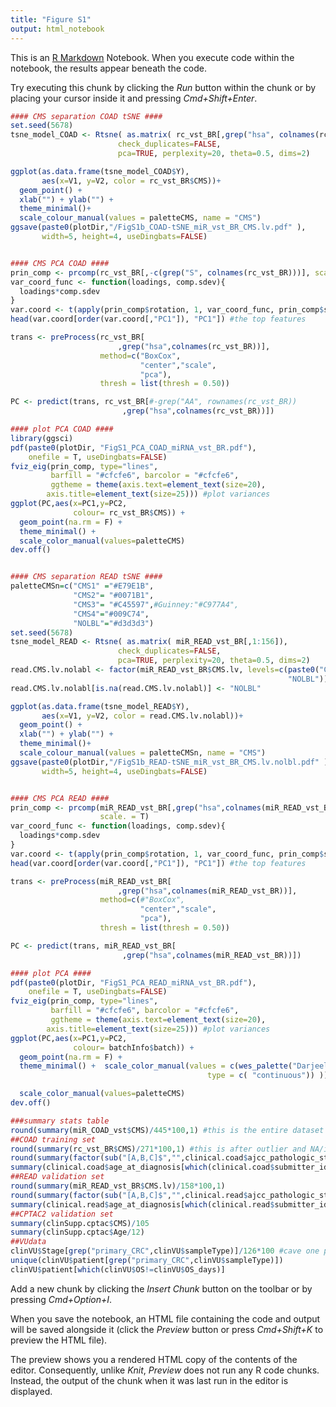 ```yaml
---
title: "Figure S1"
output: html_notebook
---
```


This is an [R Markdown](http://rmarkdown.rstudio.com) Notebook. When you execute code within the notebook, the results appear beneath the code. 

Try executing this chunk by clicking the *Run* button within the chunk or by placing your cursor inside it and pressing *Cmd+Shift+Enter*. 

```r
#### CMS separation COAD tSNE ####
set.seed(5678)
tsne_model_COAD <- Rtsne( as.matrix( rc_vst_BR[,grep("hsa", colnames(rc_vst_BR))]), 
                        check_duplicates=FALSE, 
                        pca=TRUE, perplexity=20, theta=0.5, dims=2)

ggplot(as.data.frame(tsne_model_COAD$Y), 
       aes(x=V1, y=V2, color = rc_vst_BR$CMS))+
  geom_point() +
  xlab("") + ylab("") +
  theme_minimal()+
  scale_colour_manual(values = paletteCMS, name = "CMS")
ggsave(paste0(plotDir,"/FigS1b_COAD-tSNE_miR_vst_BR_CMS.lv.pdf" ),
       width=5, height=4, useDingbats=FALSE)


#### CMS PCA COAD ####
prin_comp <- prcomp(rc_vst_BR[,-c(grep("S", colnames(rc_vst_BR)))], scale. = T)
var_coord_func <- function(loadings, comp.sdev){
  loadings*comp.sdev
}
var.coord <- t(apply(prin_comp$rotation, 1, var_coord_func, prin_comp$sdev)) 
head(var.coord[order(var.coord[,"PC1"]), "PC1"]) #the top features

trans <- preProcess(rc_vst_BR[
                        ,grep("hsa",colnames(rc_vst_BR))], 
                    method=c("BoxCox",
                             "center","scale", 
                             "pca"),
                    thresh = list(thresh = 0.50))

PC <- predict(trans, rc_vst_BR[#-grep("AA", rownames(rc_vst_BR))
                         ,grep("hsa",colnames(rc_vst_BR))])

#### plot PCA COAD ####
library(ggsci)
pdf(paste0(plotDir, "FigS1_PCA_COAD_miRNA_vst_BR.pdf"),
    onefile = T, useDingbats=FALSE)
fviz_eig(prin_comp, type="lines", 
         barfill = "#cfcfe6", barcolor = "#cfcfe6",
         ggtheme = theme(axis.text=element_text(size=20),
        axis.title=element_text(size=25))) #plot variances
ggplot(PC,aes(x=PC1,y=PC2, 
              colour= rc_vst_BR$CMS)) +
  geom_point(na.rm = F) +
  theme_minimal() +
  scale_color_manual(values=paletteCMS)
dev.off()


#### CMS separation READ tSNE ####
paletteCMSn=c("CMS1" ="#E79E1B", 
              "CMS2"= "#0071B1", 
              "CMS3"= "#C45597",#Guinney:"#C977A4", 
              "CMS4"="#009C74",
              "NOLBL"="#d3d3d3")
set.seed(5678)
tsne_model_READ <- Rtsne( as.matrix( miR_READ_vst_BR[,1:156]), 
                        check_duplicates=FALSE, 
                        pca=TRUE, perplexity=20, theta=0.5, dims=2)
read.CMS.lv.nolabl <- factor(miR_READ_vst_BR$CMS.lv, levels=c(paste0("CMS", 1:4),
                                                              "NOLBL"))
read.CMS.lv.nolabl[is.na(read.CMS.lv.nolabl)] <- "NOLBL"

ggplot(as.data.frame(tsne_model_READ$Y), 
       aes(x=V1, y=V2, color = read.CMS.lv.nolabl))+
  geom_point() +
  xlab("") + ylab("") +
  theme_minimal()+
  scale_colour_manual(values = paletteCMSn, name = "CMS")
ggsave(paste0(plotDir,"/FigS1b_READ-tSNE_miR_vst_BR_CMS.lv.nolbl.pdf" ),
       width=5, height=4, useDingbats=FALSE)


#### CMS PCA READ ####
prin_comp <- prcomp(miR_READ_vst_BR[,grep("hsa",colnames(miR_READ_vst_BR))], 
                    scale. = T)
var_coord_func <- function(loadings, comp.sdev){
  loadings*comp.sdev
}
var.coord <- t(apply(prin_comp$rotation, 1, var_coord_func, prin_comp$sdev)) 
head(var.coord[order(var.coord[,"PC1"]), "PC1"]) #the top features

trans <- preProcess(miR_READ_vst_BR[
                        ,grep("hsa",colnames(miR_READ_vst_BR))], 
                    method=c(#"BoxCox",
                             "center","scale", 
                             "pca"),
                    thresh = list(thresh = 0.50))

PC <- predict(trans, miR_READ_vst_BR[
                         ,grep("hsa",colnames(miR_READ_vst_BR))])

#### plot PCA ####
pdf(paste0(plotDir, "FigS1_PCA_READ_miRNA_vst_BR.pdf"),
    onefile = T, useDingbats=FALSE)
fviz_eig(prin_comp, type="lines", 
         barfill = "#cfcfe6", barcolor = "#cfcfe6",
         ggtheme = theme(axis.text=element_text(size=20),
        axis.title=element_text(size=25))) #plot variances
ggplot(PC,aes(x=PC1,y=PC2, 
              colour= batchInfo$batch)) +
  geom_point(na.rm = F) +
  theme_minimal() +  scale_color_manual(values = c(wes_palette("Darjeeling1", 24, 
                                            type = c( "continuous")) ))

  scale_color_manual(values=paletteCMS)
dev.off()


```


```r

###summary stats table
round(summary(miR_COAD_vst$CMS)/445*100,1) #this is the entire dataset of COAD without normal/extra samples
##COAD training set
round(summary(rc_vst_BR$CMS)/271*100,1) #this is after outlier and NA/inconsistency removal
round(summary(factor(sub("[A,B,C]$","",clinical.coad$ajcc_pathologic_stage[which(clinical.coad$submitter_id %in% rownames(rc_vst_BR))])))/271*100,1) #this is after outlier and NA/inconsistency removal
summary(clinical.coad$age_at_diagnosis[which(clinical.coad$submitter_id %in% rownames(rc_vst_BR))]/365)
##READ validation set
round(summary(miR_READ_vst_BR$CMS.lv)/158*100,1)
round(summary(factor(sub("[A,B,C]$","",clinical.read$ajcc_pathologic_stage[which(clinical.read$submitter_id %in% rownames(miR_READ_vst_BR))])))/158*100,1) 
summary(clinical.read$age_at_diagnosis[which(clinical.read$submitter_id %in% rownames(miR_READ_vst_BR))]/365)
##CPTAC2 validation set
summary(clinSupp.cptac$CMS)/105
summary(clinSupp.cptac$Age/12)
##VUdata
clinVU$Stage[grep("primary_CRC",clinVU$sampleType)]/126*100 #cave one patient has 2 biopsies so for stage this is ok but for age and gender it should be 125 
unique(clinVU$patient[grep("primary_CRC",clinVU$sampleType)])
clinVU$patient[which(clinVU$OS!=clinVU$OS_days)]

```
Add a new chunk by clicking the *Insert Chunk* button on the toolbar or by pressing *Cmd+Option+I*.

When you save the notebook, an HTML file containing the code and output will be saved alongside it (click the *Preview* button or press *Cmd+Shift+K* to preview the HTML file). 

The preview shows you a rendered HTML copy of the contents of the editor. Consequently, unlike *Knit*, *Preview* does not run any R code chunks. Instead, the output of the chunk when it was last run in the editor is displayed.

